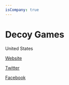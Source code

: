 ```yaml
---
isCompany: true
---
```


# Decoy Games

<Location>

United States

</Location>



<Website>

[Website](http://www.decoygames.com)

[Twitter](https://twitter.com/DecoyGames)

[Facebook](https://www.facebook.com/decoygames)

</Website>
